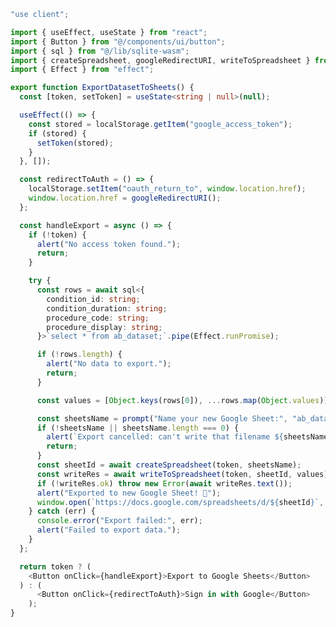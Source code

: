 ```ts filename="export-dataset-to-sheets.tsx"
"use client";

import { useEffect, useState } from "react";
import { Button } from "@/components/ui/button";
import { sql } from "@/lib/sqlite-wasm";
import { createSpreadsheet, googleRedirectURI, writeToSpreadsheet } from "@/lib/google.oauth2";
import { Effect } from "effect";

export function ExportDatasetToSheets() {
  const [token, setToken] = useState<string | null>(null);

  useEffect(() => {
    const stored = localStorage.getItem("google_access_token");
    if (stored) {
      setToken(stored);
    }
  }, []);

  const redirectToAuth = () => {
    localStorage.setItem("oauth_return_to", window.location.href);
    window.location.href = googleRedirectURI();
  };

  const handleExport = async () => {
    if (!token) {
      alert("No access token found.");
      return;
    }

    try {
      const rows = await sql<{
        condition_id: string;
        condition_duration: string;
        procedure_code: string;
        procedure_display: string;
      }>`select * from ab_dataset;`.pipe(Effect.runPromise);

      if (!rows.length) {
        alert("No data to export.");
        return;
      }

      const values = [Object.keys(rows[0]), ...rows.map(Object.values)];

      const sheetsName = prompt("Name your new Google Sheet:", "ab_dataset");
      if (!sheetsName || sheetsName.length === 0) {
        alert(`Export cancelled: can't write that filename ${sheetsName}`);
        return;
      }
      const sheetId = await createSpreadsheet(token, sheetsName);
      const writeRes = await writeToSpreadsheet(token, sheetId, values);
      if (!writeRes.ok) throw new Error(await writeRes.text());
      alert("Exported to new Google Sheet! 🚀");
      window.open(`https://docs.google.com/spreadsheets/d/${sheetId}`, "_blank");
    } catch (err) {
      console.error("Export failed:", err);
      alert("Failed to export data.");
    }
  };

  return token ? (
    <Button onClick={handleExport}>Export to Google Sheets</Button>
  ) : (
      <Button onClick={redirectToAuth}>Sign in with Google</Button>
    );
}

```
